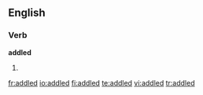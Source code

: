 
==English==

===Verb===
'''addled'''

# {{past of|[[addle]]}}

[[fr:addled]]
[[io:addled]]
[[fi:addled]]
[[te:addled]]
[[vi:addled]]
[[tr:addled]]